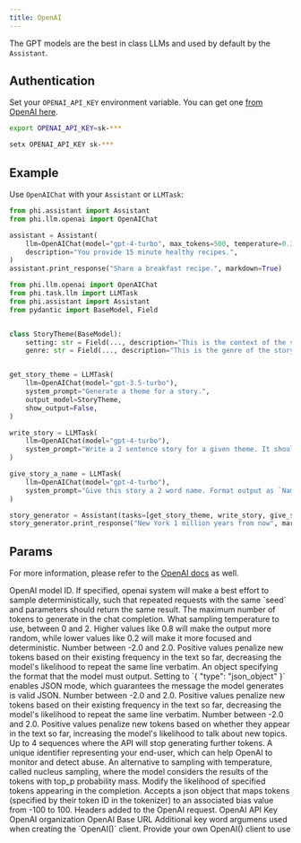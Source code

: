 ```yaml
---
title: OpenAI
---
```


The GPT models are the best in class LLMs and used by default by the `Assistant`.

## Authentication

Set your `OPENAI_API_KEY` environment variable. You can get one [from OpenAI here](https://platform.openai.com/account/api-keys).

<CodeGroup>

```bash Mac
export OPENAI_API_KEY=sk-***
```

```bash Windows
setx OPENAI_API_KEY sk-***
```

</CodeGroup>

## Example

Use `OpenAIChat` with your `Assistant` or `LLMTask`:

<CodeGroup>

```python assistant.py
from phi.assistant import Assistant
from phi.llm.openai import OpenAIChat

assistant = Assistant(
    llm=OpenAIChat(model="gpt-4-turbo", max_tokens=500, temperature=0.3),
    description="You provide 15 minute healthy recipes.",
)
assistant.print_response("Share a breakfast recipe.", markdown=True)
```

```python tasks.py
from phi.llm.openai import OpenAIChat
from phi.task.llm import LLMTask
from phi.assistant import Assistant
from pydantic import BaseModel, Field


class StoryTheme(BaseModel):
    setting: str = Field(..., description="This is the context of the story. If not available, provide a random setting.")
    genre: str = Field(..., description="This is the genre of the story. If not provided, select horror.")


get_story_theme = LLMTask(
    llm=OpenAIChat(model="gpt-3.5-turbo"),
    system_prompt="Generate a theme for a story.",
    output_model=StoryTheme,
    show_output=False,
)

write_story = LLMTask(
    llm=OpenAIChat(model="gpt-4-turbo"),
    system_prompt="Write a 2 sentence story for a given theme. It should be less than 30 words.",
)

give_story_a_name = LLMTask(
    llm=OpenAIChat(model="gpt-4-turbo"),
    system_prompt="Give this story a 2 word name. Format output as `Name: {name}`. Don't surround with quotes.",
)

story_generator = Assistant(tasks=[get_story_theme, write_story, give_story_a_name])
story_generator.print_response("New York 1 million years from now", markdown=True)
```

</CodeGroup>

## Params

For more information, please refer to the [OpenAI docs](https://platform.openai.com/docs/api-reference/chat/create) as well.

<ResponseField name="model" type="str" default="gpt-4-turbo">
  OpenAI model ID.
</ResponseField>
<ResponseField name="seed" type="int">
  If specified, openai system will make a best effort to sample
  deterministically, such that repeated requests with the same `seed` and
  parameters should return the same result.
</ResponseField>
<ResponseField name="max_tokens" type="int">
  The maximum number of tokens to generate in the chat completion.
</ResponseField>
<ResponseField name="temperature" type="float">
  What sampling temperature to use, between 0 and 2. Higher values like 0.8 will
  make the output more random, while lower values like 0.2 will make it more
  focused and deterministic.
</ResponseField>
<ResponseField name="frequency_penalty" type="float">
  Number between -2.0 and 2.0. Positive values penalize new tokens based on
  their existing frequency in the text so far, decreasing the model's likelihood
  to repeat the same line verbatim.
</ResponseField>
<ResponseField name="response_format" type="Dict[str, Any]">
  An object specifying the format that the model must output.
  Setting to `{ "type": "json_object" }` enables JSON mode, which guarantees the message the model generates is valid JSON.
</ResponseField>
<ResponseField name="frequency_penalty" type="float">
  Number between -2.0 and 2.0. Positive values penalize new tokens based on their existing frequency in the text so far, decreasing the model's likelihood to repeat the same line verbatim.
</ResponseField>
<ResponseField name="presence_penalty" type="float">
  Number between -2.0 and 2.0. Positive values penalize new tokens based on
  whether they appear in the text so far, increasing the model's likelihood to
  talk about new topics.
</ResponseField>
<ResponseField name="stop" type="List[str]">
  Up to 4 sequences where the API will stop generating further tokens.
</ResponseField>
<ResponseField name="user" type="str">
  A unique identifier representing your end-user, which can help OpenAI to
  monitor and detect abuse.
</ResponseField>
<ResponseField name="top_p" type="float">
  An alternative to sampling with temperature, called nucleus sampling, where
  the model considers the results of the tokens with top_p probability mass.
</ResponseField>
<ResponseField name="logit_bias" type="Any">
  Modify the likelihood of specified tokens appearing in the completion. Accepts
  a json object that maps tokens (specified by their token ID in the tokenizer)
  to an associated bias value from -100 to 100.
</ResponseField>
<ResponseField name="headers" type="Dict[str, Any]">
  Headers added to the OpenAI request.
</ResponseField>
<ResponseField name="api_key" type="str">
  OpenAI API Key
</ResponseField>
<ResponseField name="organization" type="str">
  OpenAI organization
</ResponseField>
<ResponseField name="base_url" type="str">
  OpenAI Base URL
</ResponseField>
<ResponseField name="client_params" type="Dict[str, Any]">
  Additional key word argumens used when creating the `OpenAI()` client.
</ResponseField>
<ResponseField name="openai_client" type="OpenAI">
  Provide your own OpenAI() client to use
</ResponseField>
